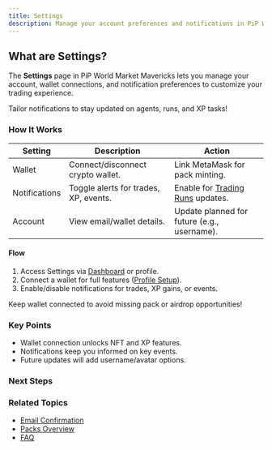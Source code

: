 ```yaml
---
title: Settings
description: Manage your account preferences and notifications in PiP World
---
```



## What are Settings?

The **Settings** page in PiP World Market Mavericks lets you manage your account, wallet connections, and notification preferences to customize your trading experience.

<Callout type="info">
  Tailor notifications to stay updated on agents, runs, and XP tasks!
</Callout>

### How It Works

| Setting | Description | Action |
|---------|-------------|-------|
| Wallet | Connect/disconnect crypto wallet. | Link MetaMask for pack minting. |
| Notifications | Toggle alerts for trades, XP, events. | Enable for [Trading Runs](/docs/leaderboards/trading-runs) updates. |
| Account | View email/wallet details. | Update planned for future (e.g., username). |

#### Flow
1. Access Settings via [Dashboard](/docs/dashboard-overview) or profile.
2. Connect a wallet for full features ([Profile Setup](/docs/onboarding/profile-setup)).
3. Enable/disable notifications for trades, XP gains, or events.

<Callout type="warn">
  Keep wallet connected to avoid missing pack or airdrop opportunities!
</Callout>

### Key Points
- Wallet connection unlocks NFT and XP features.
- Notifications keep you informed on key events.
- Future updates will add username/avatar options.

### Next Steps
<Cards>
  <Card title="📚 Profile Setup" href="/docs/onboarding/profile-setup" description="Set up your account." />
  <Card title="🚀 XP Tasks" href="/docs/progression/xp-tasks" description="Earn XP with tasks." />
  <Card title="🏆 Trading Floor" href="/docs/agents/trading-floor" description="Manage agent stakes." />
</Cards>

### Related Topics
- [Email Confirmation](/docs/onboarding/email-confirmation)
- [Packs Overview](/docs/packs/overview)
- [FAQ](/docs/advanced/faq)